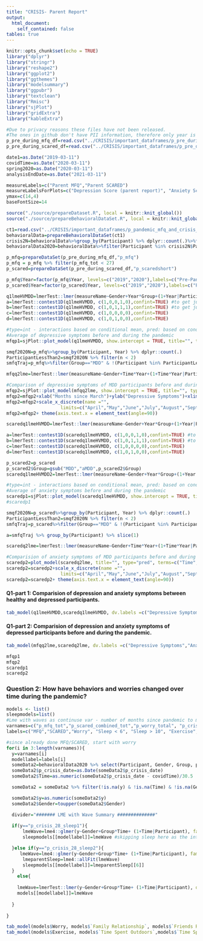 ```yaml
---
title: "CRISIS- Parent Report"
output: 
  html_document:
    self_contained: false
tables: true
---
```


```r
knitr::opts_chunk$set(echo = TRUE)
library("dplyr")
library("stringr")
library("reshape2")
library("ggplot2")
library("ggthemes")
library("modelsummary")
library("ggpubr")
library("textclean")
library("Rmisc")
library("sjPlot")
library("gridExtra")
library("kableExtra")

#Due to privacy reasons these files have not been released. 
#The ones in github don't have PII information, therefore only year is included for dates
p_pre_during_mfq_df=read.csv("../CRISIS/important_dataframes/p_pre_during_mfq_df.csv")
p_pre_during_scared_df=read.csv("../CRISIS/important_dataframes/p_pre_during_scared_df.csv")

date1=as.Date("2019-03-11")
covidTime=as.Date("2020-03-11")
spring2020=as.Date("2020-03-11")
analysisEndDate=as.Date("2021-03-11") 

measureLabels=c("Parent MFQ","Parent SCARED")
measureLabelsForPlots=c("Depression Score (parent report)", "Anxiety Score (parent report)")
ymax=c(14,4)
baseFontSize=14

source("./source/prepareDataset.R", local = knitr::knit_global())
source("./source/prepareBehavioralDataSet.R", local = knitr::knit_global())

ct1=read.csv("../CRISIS/important_dataframes/p_pandemic_mfq_and_crisis_df.csv") #this contains the data for scared too
behavioralData=prepareBehavioralDataSet(ct1)
crisis2N=behavioralData%>%group_by(Participant) %>% dplyr::count(.)%>%filter(n>1)
behavioralData2020=behavioralData%>%filter(Participant %in% crisis2N$Participant)

p_mfq=prepareDataSet(p_pre_during_mfq_df,"p_mfq")
p_mfq = p_mfq %>% filter(p_mfq_tot < 27)
p_scared=prepareDataSet(p_pre_during_scared_df,"p_scaredshort")

p_mfq$Year=factor(p_mfq$Year, levels=c("2019","2020"),labels=c("Pre-Pandemic","Pandemic"))
p_scared$Year=factor(p_scared$Year, levels=c("2019","2020"),labels=c("Pre-Pandemic","Pandemic"))
```


```r

q1lmeHVMDD=lmerTest::lmer(measureName~Gender+Year*Group+(1+Year|Participant), data=p_mfq, control=lme4::lmerControl(optimizer="bobyqa",optCtrl=list(maxfun=2e5)))
a=lmerTest::contest1D(q1lmeHVMDD, c(1,0,0,1,0),confint=TRUE) #to get just MDD before pandemic
b=lmerTest::contest1D(q1lmeHVMDD, c(1,0,1,1,1),confint=TRUE) #to get just MDD after pandemic
c=lmerTest::contest1D(q1lmeHVMDD, c(1,0,0,0,0),confint=TRUE)
d=lmerTest::contest1D(q1lmeHVMDD, c(1,0,1,0,0),confint=TRUE)

#type=int - interactions based on conditional mean, pred: based on conditional mean (conditioned on reference levels of factors), eff: based on marginal means (marginalized/averaged over the levels of factors)
#Average of depressive symptoms before and during the pandemic
mfqp1=sjPlot::plot_model(q1lmeHVMDD, show.intercept = TRUE, title="", type="pred",terms=c("Year","Group","Gender"),dodge = .2,axis.labels = "", legend.title = "")+ylim(c(-2,16))+theme_classic(base_size=baseFontSize)+ylab("Depressive Symptoms")+xlab(" ")+theme(axis.text.x=element_text(hjust=c(.3,.6)))

```

```r

smqf2020N=p_mfq%>%group_by(Participant, Year) %>% dplyr::count(.)
ParticipantLessThan2=smqf2020N %>% filter(n < 2)
smfqTraj=p_mfq%>%filter(Group=="MDD" & !(Participant %in% ParticipantLessThan2$Participant))

mfqq2lme=lmerTest::lmer(measureName~Gender+Time*Year+(1+Time*Year|Participant), data=smfqTraj) 

#Comparison of depressive symptoms of MDD participants before and during the pandemic
mfqp2=sjPlot::plot_model(mfqq2lme, show.intercept = TRUE, title="", type="pred",terms=c("Time","Year","Gender"),colors=c("darkgreen","purple"), legend.title = "") 
mfqp2=mfqp2+xlab("Months since March")+ylab("Depressive Symptoms")+xlim(c(0,12.5))+ylim(c(-2,ymax[1]))+theme_classic(base_size=baseFontSize)
mfqp2=mfqp2+scale_x_discrete(name ="", 
                    limits=c("April","May","June","July","August","September","October","November","December","January","February"))
mfqp2=mfqp2+ theme(axis.text.x = element_text(angle=90))

```


```r

scaredq1lmeHVMDD=lmerTest::lmer(measureName~Gender+Year*Group+(1+Year|Participant), data=p_scared, control=lme4::lmerControl(optimizer="bobyqa",optCtrl=list(maxfun=2e5)))

a=lmerTest::contest1D(scaredq1lmeHVMDD, c(1,0,0,1,0),confint=TRUE) #to get just MDD before pandemic
b=lmerTest::contest1D(scaredq1lmeHVMDD, c(1,0,1,1,1),confint=TRUE) #to get just MDD after pandemic
c=lmerTest::contest1D(scaredq1lmeHVMDD, c(1,0,0,0,0),confint=TRUE)
d=lmerTest::contest1D(scaredq1lmeHVMDD, c(1,0,1,0,0),confint=TRUE)

p_scared2=p_scared
p_scared2$Group=gsub("MDD","aMDD",p_scared2$Group)
scaredq1lmeHVMDD2=lmerTest::lmer(measureName~Gender+Year*Group+(1+Year|Participant), data=p_scared2, control=lme4::lmerControl(optimizer="bobyqa",optCtrl=list(maxfun=2e5)))

#type=int - interactions based on conditional mean, pred: based on conditional mean (conditioned on reference levels of factors), eff: based on marginal means (marginalized/averaged over the levels of factors)
#Average of anxiety symptoms before and during the pandemic
scaredp1=sjPlot::plot_model(scaredq1lmeHVMDD, show.intercept = TRUE, title="",legend.title = "",dodge = .2, type="pred",terms=c("Year","Group","Gender"))+ylim(c(-.5,4.5))+theme_classic(base_size=baseFontSize)+ylab("Anxiety Symptoms")+xlab(" ") +theme(axis.text.x=element_text(hjust=c(.3,.6)))
#scaredp1

```


```r

smqf2020N=p_scared%>%group_by(Participant, Year) %>% dplyr::count(.)
ParticipantLessThan2=smqf2020N %>% filter(n < 2)
smfqTraj=p_scared%>%filter(Group=="MDD" & !(Participant %in% ParticipantLessThan2$Participant))

a=smfqTraj %>% group_by(Participant) %>% slice(1)

scaredq2lme=lmerTest::lmer(measureName~Gender+Time*Year+(1+Time*Year|Participant), data=smfqTraj,control=lme4::lmerControl(optimizer="bobyqa",optCtrl=list(maxfun=2e5)))

#Comparision of anxiety symptoms of MDD participants before and during the pandemic
scaredp2=plot_model(scaredq2lme, title="", type="pred", terms=c("Time","Year", "Gender"),colors=c("darkgreen","purple"), legend.title="")+ylab("Anxiety Symptoms")+xlim(c(0,12.5))+ylim(c(-.5,ymax[2]))+theme_classic(base_size=baseFontSize)
scaredp2=scaredp2+scale_x_discrete(name ="", 
                    limits=c("April","May","June","July","August","September","October","November","December","January","February"))
scaredp2=scaredp2+ theme(axis.text.x = element_text(angle=90))

```

#### Q1-part 1: Comparision of depression and anxiety symptoms between healthy and depressed participants.
```r
tab_model(q1lmeHVMDD,scaredq1lmeHVMDD, dv.labels =c("Depressive Symptoms","Anxiety Symptoms"),show.re.var = FALSE, string.pred=" ", file="parent-mfq-scared-q1part1.html")

```

#### Q1-part 2: Comparision of depression and anxiety symptoms of depressed participants before and during the pandemic.
```r
tab_model(mfqq2lme,scaredq2lme, dv.labels =c("Depressive Symptoms","Anxiety Symptoms"),show.re.var = FALSE, string.pred=" ", file="parent-mfq-scared-q1part2.html")

```


```r

mfqp1
mfqp2
scaredp1
scaredp2

```



### Question 2: How have behaviors and worries changed over time during the pandemic?
```r
models <- list()
sleepmodels=list()
#Lme with waves as continuse var - number of months since pandemic to match the rest of lmes
varnames=c("p_mfq_tot","p_scared_combined_tot","p_worry_total", "p_crisis_28_sleep1", "p_crisis_28_sleep2", "p_crisis_29_exercise", "p_crisis_30_outdoors", "p_crisis_19_relationships_family", "p_crisis_21_relationships_friends","p_crisis_43_video_games", "p_crisis_42_soc_media", "p_crisis_41_tv")
labels=c("MFQ","SCARED","Worry", "Sleep < 6", "Sleep > 10", "Exercise", "Time Spent Outdoors", "Family Relationship", "Friends Relationship","Time Spent Playing Video Games", "Social Media","TV")

#since already done MFQ/SCARED, start with worry
for(i in 3:length(varnames)){
  y=varnames[i]
  modellabel=labels[i]
  someData2=behavioralData2020 %>% select(Participant, Gender, Group, p_crisis_date,y=varnames[i]) 
  someData2$p_crisis_date=as.Date(someData2$p_crisis_date)
  someData2$Time=as.numeric(someData2$p_crisis_date - covidTime)/30.5

  someData2 = someData2 %>% filter(!is.na(y) & !is.na(Time) & !is.na(Gender) & !is.na(Group))

  someData2$y=as.numeric(someData2$y)
  someData2$Gender=toupper(someData2$Gender)

  divider="####### LME with Wave Summary ##############"
  
  if(y=="p_crisis_28_sleep1"){
      lmeWave=lme4::glmer(y~Gender+Group*Time+ (1+Time|Participant), family="binomial", data=someData2,control=lme4::glmerControl(optimizer="bobyqa",optCtrl=list(maxfun=2e5)))
      sleepmodels[[modellabel]]=lmeWave #skipping sleep here as the interpretation of model parameters would be different

  }else if(y=="p_crisis_28_sleep2"){
     lmeWave=lme4::glmer(y~Gender+Group*Time+ (1+Time|Participant), family="binomial", data=someData2) 
      lmeparentSleep=lme4::allFit(lmeWave)
      sleepmodels[[modellabel]]=lmeparentSleep[[6]] 
  }
    else{
   
    lmeWave=lmerTest::lmer(y~Gender+Group*Time+ (1+Time|Participant), data=someData2,control=lme4::lmerControl(optimizer="bobyqa",optCtrl=list(maxfun=2e5)))
    models[[modellabel]]=lmeWave
    
  }
  
}

tab_model(models$Worry, models$`Family Relationship`, models$`Friends Relationship`,sleepmodels$`Sleep < 6`, sleepmodels$`Sleep > 10`,show.re.var=FALSE,string.pred=" ",dv.labels=c("Worry", "Family Relationship", "Friend Relationship","Sleep < 6 hours", "Sleep > 10 hours"), file="parent-worry-others.html")
tab_model(models$Exercise, models$`Time Spent Outdoors`,models$`Time Spent Playing Video Games`, models$TV, models$`Social Media`,show.re.var=FALSE,string.pred=" ",dv.labels =c("Exercise","Time Spent outdoors","Time spent playing video Games","Time Spent watching TV","Time spent on social media"), file="parent-media-others.html")

```
